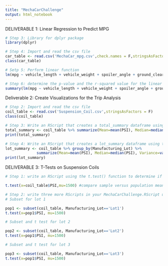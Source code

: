 ```yaml
---
title: "MechaCarChallenge"
output: html_notebook
---
```


DELIVERABLE 1: Linear Regression to Predict MPG

```r
# Step 3: Library for dplyr package
library(dplyr)
```
```r
# Step 4: Import and read the csv file
car_table <- read.csv('MechaCar_mpg.csv',check.names = F,stringsAsFactors = F)
class(car_table)
```
```r
# Setp 5: Perform linear function
lm(mpg ~ vehicle_length + vehicle_weight + spoiler_angle + ground_clearance + AWD, car_table) #generate multiple linear regression model
```

```r
# Step 6: determine the p-value and the r-squared value for the linear regression model
summary(lm(mpg ~ vehicle_length + vehicle_weight + spoiler_angle + ground_clearance + AWD, car_table)) #generate summary statistics
```

Deliverable 2: Create Visualizations for the Trip Analysis

```r
# Step 2: Import and read the csv file
coil_table <- read.csv('Suspension_Coil.csv',stringsAsFactors = F)
class(coil_table)
```

```r
# Step 3: Write an RScript that creates a total_summary dataframe using the summarize() function to get the mean, median, variance, and standard deviation of the suspension coil’s PSI column.
total_summary <- coil_table %>% summarize(Mean=mean(PSI), Median=median(PSI), Variance=var(PSI), SD=sd(PSI)) 
print(total_summary)
```


```r
# Step 4: Write an RScript that creates a lot_summary dataframe using the group_by() and the summarize() functions to group each manufacturing lot by the mean, median, variance, and standard deviation of the suspension coil’s PSI column.
lot_summary <- coil_table %>% group_by(Manufacturing_Lot) %>% 
              summarize(Mean=mean(PSI), Median=median(PSI), Variance=var(PSI), SD=sd(PSI))
print(lot_summary)
```

DELIVERABLE 3: T-Tests on Suspension Coils

```r
# Step 1: write an RScript using the t.test() function to determine if the PSI across all manufacturing lots is statistically different from the population mean of 1,500 pounds per square inch

t.test(x=coil_table$PSI,mu=1500) #compare sample versus population means

```

```r
# Step 2: write three more RScripts in your MechaCarChallenge.RScript using the t.test() function and its subset() argument to determine if the PSI for each manufacturing lot is statistically different from the population mean of 1,500 pounds per square inch
# Subset for lot 1

pop1 <- subset(coil_table, Manufacturing_Lot=='Lot1') 
t.test(x=pop1$PSI, mu=1500) 

```

```r
# Subset and t test for lot 2

pop2 <- subset(coil_table, Manufacturing_Lot=='Lot2') 
t.test(x=pop1$PSI, mu=1500) 

```

```r
# Subset and t test for lot 3

pop3 <- subset(coil_table, Manufacturing_Lot=='Lot3') 
t.test(x=pop1$PSI, mu=1500) 

```

